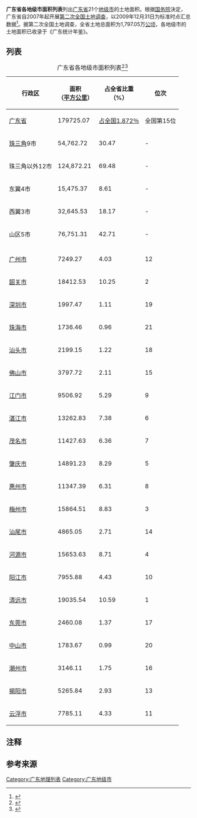 '''广东省各地级市面积列表'''列出[[广东省|广东省]]21个[[地级市|地级市]]的土地面积。根据[[中华人民共和国国务院|国务院]]決定，广东省自2007年起开展[[第二次全国土地调查|第二次全国土地调查]]，以2009年12月31日为标准时点汇总数据<ref>{{Cite web |title=《关于广东省第二次全国土地调查主要数据成果的公报》 |url=http://www.gdstats.gov.cn/tjzl/tjgb/201403/t20140324_140367.html |access-date=2017-06-02 |publisher=广东省国土资源厅、广东省统计局、广东省第二次土地调查领导小组办公室 |archive-url=https://web.archive.org/web/20170619130951/http://www.gdstats.gov.cn/tjzl/tjgb/201403/t20140324_140367.html |archive-date=2017-06-19 |dead-url=no}}</ref>。据第二次全国土地调查，全省土地总面积为1,797.05万[[公顷|公顷]]，各地级市的土地面积已收录于《广东统计年鉴》。

== 列表 ==
<!-- 为确保数据之准确性、统一性和权威性，请不要随便修改本列表之数据。 -->
{| class="wikitable sortable" style="text-align:right"
|+ 广东省各地级市面积列表<ref>{{Cite book |url=http://stats.gd.gov.cn/gdtjnj/content/post_3098041.html |title=《广东统计年鉴－2020》 |last=广东省统计局 |publisher=中国统计出版社 |year=2020年 |access-date=2021-07-02 |archive-date=2021-07-09 |archive-url=https://web.archive.org/web/20210709182436/http://stats.gd.gov.cn/gdtjnj/content/post_3098041.html |dead-url=no }}</ref><ref>{{Cite web |title=《广东省水土保持规划（2016-2030年）》 |url=http://slt.gd.gov.cn/attachment/0/115/115371/914843.pdf |publisher=广东省水利厅 |access-date=2021-07-02 |archive-date=2021-07-07 |archive-url=https://web.archive.org/web/20210707110616/http://slt.gd.gov.cn/attachment/0/115/115371/914843.pdf |dead-url=no }}</ref>
|-
! class="unsortable" | 行政区 !! 面积{{noteTag|土地面积为2015年土地变更调查结果数据。}}<br />（[[平方公里|平方公里]]） !! 占全省比重<br />（%） !! 位次
|- style="font-weight:bold; background-color: #E2F2D2; text-align: center"
! [[广东省|广东省]]{{noteTag|各地级市土地面积合计为179,574.90平方公里（不含未定权属岛屿），因填海造地等原因合共增加60.04平方公里；全省合计面积包含未定权属岛屿面积。}}
| 179725.07 || data-sort-value="100" | [[中国省级行政区面积列表|占全国1.872％]] || data-sort-value="0" | 全国第15位
|-
! [[珠三角|珠三角]]9市{{noteTag|珠三角9市（[[珠三角|珠三角]]）：指[[广州市|广州]]、[[深圳市|深圳]]、[[佛山市|佛山]]、[[东莞市|东莞]]、[[江门市|江门]]、[[惠州市|惠州]]、[[中山市|中山]]、[[珠海市|珠海]]和[[肇庆市|肇庆]]9[[地级市|地级市]]。}}
| 54,762.72 || 30.47 || data-sort-value="0.3" | -
|-
! 珠三角以外12市
| 124,872.21 || 69.48 || data-sort-value="0.1" | -
|-
! 东翼4市{{noteTag|东翼4市（[[潮汕地区|潮汕]]）：指[[潮州市|潮州]]、[[揭阳市|揭阳]]、[[汕头市|汕头]]和[[汕尾市|汕尾]]4市。}}
| 15,475.37 || 8.61 || data-sort-value="0.5" | -
|-
! 西翼3市{{noteTag|西翼3市（[[粵西|粵西]]）：指[[茂名市|茂名]]、[[湛江市|湛江]]和[[阳江市|阳江]]3[[地级市|市]]。}}
| 32,645.53 || 18.17 || data-sort-value="0.4" | -
|-
! 山区5市{{noteTag|山区5市（[[粵北|粵北]]）：指[[云浮市|云浮]]、[[清远市|清远]]、[[韶关市|韶关]]、[[河源市|河源]]和[[梅州市|梅州]]5市。}}
| 76,751.31 || 42.71 || data-sort-value="0.2" | -
|-
! colspan="4" |
|-
! [[广州市|广州市]]{{noteTag|广州市第二次土地调查面积为7,246.60平方公里，因填海造地等原因增加2.26平方公里。}}
| 7249.27 || 4.03 || 12
|-
! [[韶关市|韶关市]]
| 18412.53 || 10.25 || 2
|-
! [[深圳市|深圳市]]{{noteTag|深圳市第二次土地调查面积为1,991.64平方公里，因填海造地等原因增加5.63平方公里。}}
| 1997.47 || 1.11 || 19
|-
! [[珠海市|珠海市]]{{noteTag|珠海市第二次土地调查面积为1,711.24平方公里，因填海造地等原因增加21.09平方公里。}}
| 1736.46 || 0.96 || 21
|-
! [[汕头市|汕头市]]{{noteTag|汕头市第二次土地调查面积为2,179.95平方公里，因填海造地等原因增加19.09平方公里。}}
| 2199.15 || 1.22 || 18
|-
! [[佛山市|佛山市]]
| 3797.72 || 2.11 || 15
|-
! [[江门市|江门市]]{{noteTag|江门市第二次土地调查面积为9,503.95平方公里，因填海造地等原因增加1.47平方公里。}}
| 9506.92 || 5.29 || 9
|-
! [[湛江市|湛江市]]{{noteTag|湛江市第二次土地调查面积为13,260.31平方公里，因填海造地等原因增加2.28平方公里。}}
| 13262.83 || 7.38 || 6
|-
! [[茂名市|茂名市]]{{noteTag|茂名市第二次土地调查面积为11,425.95平方公里，因填海造地等原因增加1.12平方公里。}}
| 11427.63 || 6.36 || 7
|-
! [[肇庆市|肇庆市]]
| 14891.23 || 8.29 || 5
|-
! [[惠州市|惠州市]]{{noteTag|惠州市第二次土地调查面积为11,342.98平方公里，因填海造地等原因增加3.16平方公里。}}
| 11347.39 || 6.31 || 8
|-
! [[梅州市|梅州市]]
| 15864.51 || 8.83 || 3
|-
! [[汕尾市|汕尾市]]{{noteTag|汕尾市第二次土地调查面积为4,861.79平方公里，因填海造地等原因增加3.23平方公里。}}
| 4865.05 || 2.71 || 14
|-
! [[河源市|河源市]]
| 15653.63 || 8.71 || 4
|-
! [[阳江市|阳江市]]{{noteTag|阳江市第二次土地调查面积为7,955.27平方公里，因填海造地等原因增加0.6平方公里。}}
| 7955.88 || 4.43 || 10
|-
! [[清远市|清远市]]
| 19035.54 || 10.59 || 1
|-
! [[东莞市|东莞市]]{{noteTag|东莞市第二次土地调查面积为2,460.01平方公里，因填海造地等原因增加0.07平方公里。}}
| 2460.08 || 1.37 || 17
|-
! [[中山市|中山市]]
| 1783.67  || 0.99 || 20
|-
! [[潮州市|潮州市]]{{noteTag|潮州市第二次土地调查面积为3,145.89平方公里，因填海造地等原因增加0.04平方公里。}}
| 3146.11 || 1.75 || 16
|-
! [[揭阳市|揭阳市]]
| 5265.84 || 2.93 || 13
|-
! [[云浮市|云浮市]]
| 7785.11 || 4.33 || 11
|}

== 注释 ==
{{noteFoot}}

== 参考来源 ==
<references />

{{中华人民共和国地级行政区数据}}

[[Category:广东地理列表|Category:广东地理列表]]
[[Category:广东地级市|Category:广东地级市]]